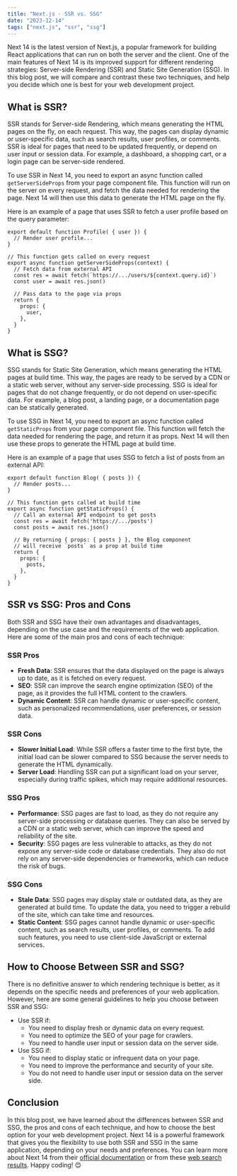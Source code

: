 ```yaml
---
title: "Next.js - SSR vs. SSG"
date: "2023-12-14"
tags: ["next.js", "ssr", "ssg"]
---
```


Next 14 is the latest version of Next.js, a popular framework for building React applications that can run on both the server and the client. One of the main features of Next 14 is its improved support for different rendering strategies: Server-side Rendering (SSR) and Static Site Generation (SSG). In this blog post, we will compare and contrast these two techniques, and help you decide which one is best for your web development project.

## What is SSR?

SSR stands for Server-side Rendering, which means generating the HTML pages on the fly, on each request. This way, the pages can display dynamic or user-specific data, such as search results, user profiles, or comments. SSR is ideal for pages that need to be updated frequently, or depend on user input or session data. For example, a dashboard, a shopping cart, or a login page can be server-side rendered.

To use SSR in Next 14, you need to export an async function called `getServerSideProps` from your page component file. This function will run on the server on every request, and fetch the data needed for rendering the page. Next 14 will then use this data to generate the HTML page on the fly.

Here is an example of a page that uses SSR to fetch a user profile based on the query parameter:

```
export default function Profile( { user }) {
  // Render user profile...
}

// This function gets called on every request
export async function getServerSideProps(context) {
  // Fetch data from external API
  const res = await fetch(`https://.../users/${context.query.id}`)
  const user = await res.json()

  // Pass data to the page via props
  return {
    props: {
      user,
    },
  }
}

```

## What is SSG?

SSG stands for Static Site Generation, which means generating the HTML pages at build time. This way, the pages are ready to be served by a CDN or a static web server, without any server-side processing. SSG is ideal for pages that do not change frequently, or do not depend on user-specific data. For example, a blog post, a landing page, or a documentation page can be statically generated.

To use SSG in Next 14, you need to export an async function called `getStaticProps` from your page component file. This function will fetch the data needed for rendering the page, and return it as props. Next 14 will then use these props to generate the HTML page at build time.

Here is an example of a page that uses SSG to fetch a list of posts from an external API:

```
export default function Blog( { posts }) {
  // Render posts...
}

// This function gets called at build time
export async function getStaticProps() {
  // Call an external API endpoint to get posts
  const res = await fetch('https://.../posts')
  const posts = await res.json()

  // By returning { props: { posts } }, the Blog component
  // will receive `posts` as a prop at build time
  return {
    props: {
      posts,
    },
  }
}

```

## SSR vs SSG: Pros and Cons

Both SSR and SSG have their own advantages and disadvantages, depending on the use case and the requirements of the web application. Here are some of the main pros and cons of each technique:

### SSR Pros

- **Fresh Data**: SSR ensures that the data displayed on the page is always up to date, as it is fetched on every request.
- **SEO**: SSR can improve the search engine optimization (SEO) of the page, as it provides the full HTML content to the crawlers.
- **Dynamic Content**: SSR can handle dynamic or user-specific content, such as personalized recommendations, user preferences, or session data.

### SSR Cons

- **Slower Initial Load**: While SSR offers a faster time to the first byte, the initial load can be slower compared to SSG because the server needs to generate the HTML dynamically.
- **Server Load**: Handling SSR can put a significant load on your server, especially during traffic spikes, which may require additional resources.

### SSG Pros

- **Performance**: SSG pages are fast to load, as they do not require any server-side processing or database queries. They can also be served by a CDN or a static web server, which can improve the speed and reliability of the site.
- **Security**: SSG pages are less vulnerable to attacks, as they do not expose any server-side code or database credentials. They also do not rely on any server-side dependencies or frameworks, which can reduce the risk of bugs.

### SSG Cons

- **Stale Data**: SSG pages may display stale or outdated data, as they are generated at build time. To update the data, you need to trigger a rebuild of the site, which can take time and resources.
- **Static Content**: SSG pages cannot handle dynamic or user-specific content, such as search results, user profiles, or comments. To add such features, you need to use client-side JavaScript or external services.

## How to Choose Between SSR and SSG?

There is no definitive answer to which rendering technique is better, as it depends on the specific needs and preferences of your web application. However, here are some general guidelines to help you choose between SSR and SSG:

- Use SSR if:
  - You need to display fresh or dynamic data on every request.
  - You need to optimize the SEO of your page for crawlers.
  - You need to handle user input or session data on the server side.
- Use SSG if:
  - You need to display static or infrequent data on your page.
  - You need to improve the performance and security of your site.
  - You do not need to handle user input or session data on the server side.

## Conclusion

In this blog post, we have learned about the differences between SSR and SSG, the pros and cons of each technique, and how to choose the best option for your web development project. Next 14 is a powerful framework that gives you the flexibility to use both SSR and SSG in the same application, depending on your needs and preferences. You can learn more about Next 14 from their [official documentation](https://blog.logrocket.com/ssg-vs-ssr-in-next-js/) or from these [web search results](https://www.sanity.io/ssr-vs-ssg-guide). Happy coding! 😊
